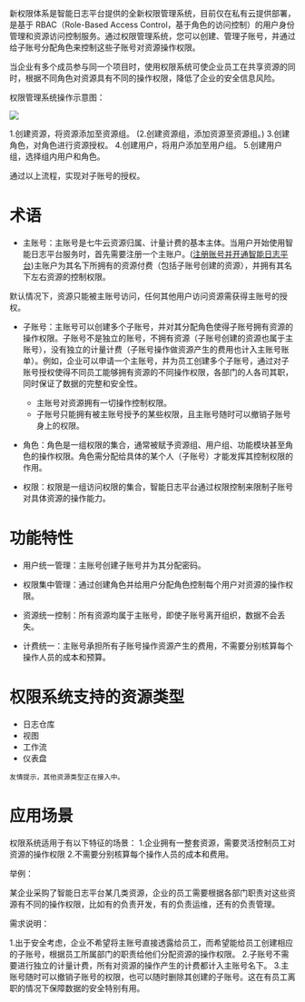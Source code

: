 新权限体系是智能日志平台提供的全新权限管理系统，目前仅在私有云提供部署，是基于 RBAC（Role-Based Access Control，基于角色的访问控制）的用户身份管理和资源访问控制服务。通过权限管理系统，您可以创建、管理子账号，并通过给子账号分配角色来控制这些子账号对资源操作权限。

当企业有多个成员参与同一个项目时，使用权限系统可使企业员工在共享资源的同时，根据不同角色对资源具有不同的操作权限，降低了企业的安全信息风险。

权限管理系统操作示意图：

![](https://pandora-kibana.qiniu.com/authorization/general_view.png)

1.创建资源，将资源添加至资源组。
(2.创建资源组，添加资源至资源组。)
3.创建角色，对角色进行资源授权。
4.创建用户，将用户添加至用户组。
5.创建用户组，选择组内用户和角色。

通过以上流程，实现对子账号的授权。

# **术语**

* 主账号：主账号是七牛云资源归属、计量计费的基本主体。当用户开始使用智能日志平台服务时，首先需要注册一个主账户。([注册账号并开通智能日志平台](/insight/manual/4605/opening-the-product))主账户为其名下所拥有的资源付费（包括子账号创建的资源），并拥有其名下左右资源的控制权限。

默认情况下，资源只能被主账号访问，任何其他用户访问资源需获得主账号的授权。

* 子账号：主账号可以创建多个子账号，并对其分配角色使得子账号拥有资源的操作权限。子账号不是独立的账号，不拥有资源（子账号创建的资源也属于主账号），没有独立的计量计费（子账号操作做资源产生的费用也计入主账号账单）。例如，企业可以申请一个主账号，并为员工创建多个子账号，通过对子账号授权使得不同员工能够拥有资源的不同操作权限，各部门的人各司其职，同时保证了数据的完整和安全性。

  * 主账号对资源拥有一切操作控制权限。
  * 子账号只能拥有被主账号授予的某些权限，且主账号随时可以撤销子账号身上的权限。

* 角色：角色是一组权限的集合，通常被赋予资源组、用户组、功能模块甚至角色的操作权限。角色需分配给具体的某个人（子账号）才能发挥其控制权限的作用。

* 权限：权限是一组访问权限的集合，智能日志平台通过权限控制来限制子账号对具体资源的操作能力。

# **功能特性**

* 用户统一管理：主账号创建子账号并为其分配密码。

* 权限集中管理：通过创建角色并给用户分配角色控制每个用户对资源的操作权限。

* 资源统一控制：所有资源均属于主账号，即使子账号离开组织，数据不会丢失。

* 计费统一：主账号承担所有子账号操作资源产生的费用，不需要分别核算每个操作人员的成本和预算。

# **权限系统支持的资源类型**

* 日志仓库
* 视图
* 工作流
* 仪表盘

`友情提示，其他资源类型正在接入中。`

# **应用场景**

权限系统适用于有以下特征的场景：
1.企业拥有一整套资源，需要灵活控制员工对资源的操作权限
2.不需要分别核算每个操作人员的成本和费用。

举例：

某企业采购了智能日志平台某几类资源，企业的员工需要根据各部门职责对这些资源有不同的操作权限，比如有的负责开发，有的负责运维，还有的负责管理。

需求说明：

1.出于安全考虑，企业不希望将主账号直接透露给员工，而希望能给员工创建相应的子账号，根据员工所属部门的职责给他们分配资源的操作权限。
2.子账号不需要进行独立的计量计费，所有对资源的操作产生的计费都计入主账号名下。
3.主账号随时可以撤销子账号的权限，也可以随时删除其创建的子账号。这在有员工离职的情况下保障数据的安全特别有用。

